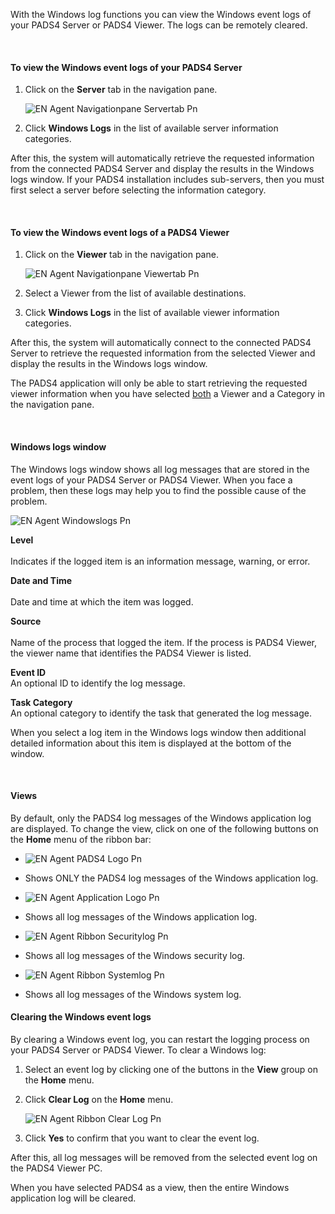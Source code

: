 With the Windows log functions you can view the Windows event logs of your PADS4 Server or PADS4 Viewer. The logs can be remotely cleared.

 

#### **To view the Windows event logs of your PADS4 Server**

1. Click on the **Server** tab in the navigation pane.

   ![EN Agent Navigationpane Servertab Pn](/images/digital-signage/windows-applications/agent/remote-management-and-monitoring/EN-Agent-Navigationpane-Servertab.png)
2. Click **Windows Logs** in the list of available server information categories.

After this, the system will automatically retrieve the requested information from the connected PADS4 Server and display the results in the Windows logs window. If your PADS4 installation includes sub-servers, then you must first select a server before selecting the information category.

 

#### **To view the Windows event logs of a PADS4 Viewer**

1. Click on the **Viewer** tab in the navigation pane.

   ![EN Agent Navigationpane Viewertab Pn](/images/digital-signage/windows-applications/agent/remote-management-and-monitoring/EN-Agent-Navigationpane-Viewertab.png)
2. Select a Viewer from the list of available destinations.
3. Click **Windows Logs** in the list of available viewer information categories.

After this, the system will automatically connect to the connected PADS4 Server to retrieve the requested information from the selected Viewer and display the results in the Windows logs window.

<Warning>
  The PADS4 application will only be able to start retrieving the requested viewer information when you have selected <u>both</u> a Viewer and a Category in the navigation pane.
</Warning>

 

#### **Windows logs window**

The Windows logs window shows all log messages that are stored in the event logs of your PADS4 Server or PADS4 Viewer. When you face a problem, then these logs may help you to find the possible cause of the problem.

![EN Agent Windowslogs Pn](/images/digital-signage/windows-applications/agent/remote-management-and-monitoring/EN-Agent-Windowslogs.png)

**Level**\
\
Indicates if the logged item is an information message, warning, or error.

**Date and Time**\
\
Date and time at which the item was logged.

**Source**\
\
Name of the process that logged the item. If the process is PADS4 Viewer, the viewer name that identifies the PADS4 Viewer is listed.

**Event ID**\
An optional ID to identify the log message.

**Task Category**\
An optional category to identify the task that generated the log message.

When you select a log item in the Windows logs window then additional detailed information about this item is displayed at the bottom of the window.

 

#### **Views**

By default, only the PADS4 log messages of the Windows application log are displayed. To change the view, click on one of the following buttons on the **Home** menu of the ribbon bar:

- ![EN Agent PADS4 Logo Pn](/images/digital-signage/windows-applications/agent/remote-management-and-monitoring/EN-Agent-PADS4-logo.png)

- Shows ONLY the PADS4 log messages of the Windows application log.

- ![EN Agent Application Logo Pn](/images/digital-signage/windows-applications/agent/remote-management-and-monitoring/EN-Agent-Application-logo.png)
- Shows all log messages of the Windows application log.

- ![EN Agent Ribbon Securitylog Pn](/images/digital-signage/windows-applications/agent/remote-management-and-monitoring/EN-Agent-Ribbon-Securitylog.png)
- Shows all log messages of the Windows security log.

- ![EN Agent Ribbon Systemlog Pn](/images/digital-signage/windows-applications/agent/remote-management-and-monitoring/EN-Agent-Ribbon-Systemlog.png)
- Shows all log messages of the Windows system log.

#### **Clearing the Windows event logs**

By clearing a Windows event log, you can restart the logging process on your PADS4 Server or PADS4 Viewer. To clear a Windows log:

1. Select an event log by clicking one of the buttons in the **View** group on the **Home** menu.
2. Click **Clear Log** on the **Home** menu.

   ![EN Agent Ribbon Clear Log Pn](/images/digital-signage/windows-applications/agent/remote-management-and-monitoring/EN-Agent-Ribbon-ClearLog.png)
3. Click **Yes** to confirm that you want to clear the event log.

After this, all log messages will be removed from the selected event log on the PADS4 Viewer PC.

<Tip>
  When you have selected PADS4 as a view, then the entire Windows application log will be cleared.
</Tip>
